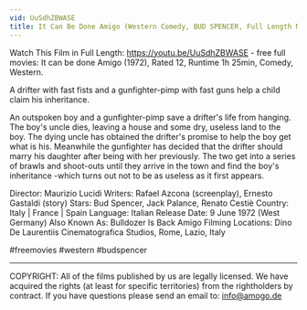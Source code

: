 ```yaml
---
vid: UuSdhZBWASE
title: It Can Be Done Amigo (Western Comedy, BUD SPENCER, Full Length Movie, English) free full movies
---
```


Watch This Film in Full Length: https://youtu.be/UuSdhZBWASE - free full movies: It can be done Amigo (1972), Rated 12, Runtime 1h 25min, Comedy, Western.

A drifter with fast fists and a gunfighter-pimp with fast guns help a child claim his inheritance.

An outspoken boy and a gunfighter-pimp save a drifter's life from hanging. The boy's uncle dies, leaving a house and some dry, useless land to the boy. The dying uncle has obtained the drifter's promise to help the boy get what is his. Meanwhile the gunfighter has decided that the drifter should marry his daughter after being with her previously. The two get into a series of brawls and shoot-outs until they arrive in the town and find the boy's inheritance -which turns out not to be as useless as it first appears.

Director: Maurizio Lucidi
Writers: Rafael Azcona (screenplay), Ernesto Gastaldi (story)
Stars: Bud Spencer, Jack Palance, Renato Cestiè
Country: Italy | France | Spain
Language: Italian
Release Date: 9 June 1972 (West Germany)
Also Known As: Bulldozer Is Back Amigo 
Filming Locations: Dino De Laurentiis Cinematografica Studios, Rome, Lazio, Italy 

#freemovies #western #budspencer


*********************
COPYRIGHT: All of the films published by us are legally licensed. We have acquired the rights (at least for specific territories) from the rightholders by contract. If you have questions please send an email to: info@amogo.de